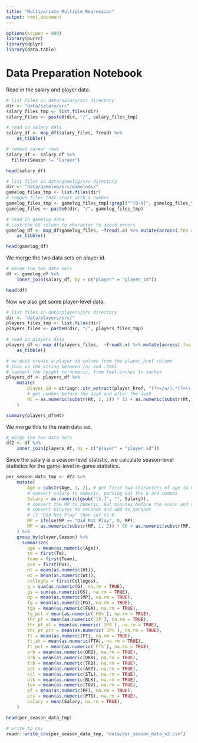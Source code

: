 ```yaml
---
title: "Multivariate Multiple Regression"
output: html_document
---
```


```r
options(scipen = 999)
library(purrr)
library(dplyr)
library(data.table)
```

# Data Preparation Notebook

Read in the salary and player data.

```r
# list files in data/salary/src directory
dir <- "data/salary/src"
salary_files_tmp <- list.files(dir)
salary_files <- paste0(dir, "/", salary_files_tmp)

# read in salary data
salary_df <- map_df(salary_files, fread) %>% 
    as_tibble()

# remove career rows
salary_df <- salary_df %>%
  filter(Season != "Career")

head(salary_df)
```

```r
# list files in data/gamelog/src directory
dir <- "data/gamelog/src/gamelogs/"
gamelog_files_tmp <- list.files(dir)
# remove files that start with a number
gamelog_files_tmp <- gamelog_files_tmp[!grepl("^[0-9]", gamelog_files_tmp)]
gamelog_files <- paste0(dir, "/", gamelog_files_tmp)

# read in gamelog data
# cast the GS column to character to avoid errors
gamelog_df <- map_df(gamelog_files, ~fread(.x) %>% mutate(across(.fns = as.character))) %>%
    as_tibble()
```
```r
head(gamelog_df)
```

We merge the two data sets on player id.

```r
# merge the two data sets
df <- gamelog_df %>% 
    inner_join(salary_df, by = c("player" = "player_id"))

head(df)
```

Now we also get some player-level data.

```r
# list files in data/players/src directory
dir <- "data/players/src/"
players_files_tmp <- list.files(dir)
players_files <- paste0(dir, "/", players_files_tmp)

# read in players data
players_df <- map_df(players_files,  ~fread(.x) %>% mutate(across(.fns = as.character))) %>%
    as_tibble()

# we must create a player id column from the player_href column
# this is the string between /a/ and .html 
# convert the height to numeric, from feet-inches to inches
players_df <- players_df %>% 
    mutate(
        player_id = stringr::str_extract(player_href, "(?<=/a/).*(?=\\.html)"),
        # get number before the dash and after the dash
        Ht = as.numeric(substr(Ht, 1, 1)) * 12 + as.numeric(substr(Ht, 3, 4))
    )
```
```r
summary(players_df$Ht)
```

We merge this to the main data set.

```r
# merge the two data sets
df2 <- df %>% 
    inner_join(players_df, by = c("player" = "player_id"))
```
Since the salary is a season-level statistic, we calculate season-level statistics for the game-level in-game statistics. 

```r
per_season_data_tmp <- df2 %>% 
    mutate(
        Age = substr(Age, 1, 2), # get first two characters of age to make numeric
        # convert salary to numeric, parsing out the $ and commas
        Salary = as.numeric(gsub("[$,]", "", Salary)),
        # convert the MP to numeric. Get minutes before the colon and seconds after the colon
        # convert minutes to seconds and add to seconds
        # if "Did Not Play" then set to 0
        MP = ifelse(MP == "Did Not Play", 0, MP),
        MP = as.numeric(substr(MP, 1, 2)) * 60 + as.numeric(substr(MP, 4, 5))
    ) %>%
    group_by(player,Season) %>%
      summarize(
        age = mean(as.numeric(Age)),
        tm = first(Tm),
        team = first(Team),
        pos = first(Pos),
        ht = mean(as.numeric(Ht)),
        wt = mean(as.numeric(Wt)),
        colleges = first(Colleges),
        g = sum(as.numeric(G), na.rm = TRUE),
        gs = sum(as.numeric(GS), na.rm = TRUE),
        mp = mean(as.numeric(MP), na.rm = TRUE),
        fg = mean(as.numeric(FG), na.rm = TRUE),
        fga = mean(as.numeric(FGA), na.rm = TRUE),
        fg_pct = mean(as.numeric(`FG%`), na.rm = TRUE),
        thr_pt = mean(as.numeric(`3P`), na.rm = TRUE),
        thr_pt_at = mean(as.numeric(`3PA`), na.rm = TRUE),
        thr_pt_pct = mean(as.numeric(`3P%`), na.rm = TRUE),
        ft = mean(as.numeric(FT), na.rm = TRUE),
        ft_at = mean(as.numeric(FTA), na.rm = TRUE),
        ft_pct = mean(as.numeric(`FT%`), na.rm = TRUE),
        orb = mean(as.numeric(ORB), na.rm = TRUE),
        drb = mean(as.numeric(DRB), na.rm = TRUE),
        trb = mean(as.numeric(TRB), na.rm = TRUE),
        ast = mean(as.numeric(AST), na.rm = TRUE),
        stl = mean(as.numeric(STL), na.rm = TRUE),
        blk = mean(as.numeric(BLK), na.rm = TRUE),
        tov = mean(as.numeric(TOV), na.rm = TRUE),
        pf = mean(as.numeric(PF), na.rm = TRUE),
        pts = mean(as.numeric(PTS), na.rm = TRUE),
        salary = mean(Salary, na.rm = TRUE),
    )

head(per_season_data_tmp)

# write tp csv
readr::write_csv(per_season_data_tmp, "data/per_season_data_v2.csv")
```